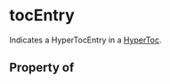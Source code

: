   

# tocEntry

Indicates a <Link href="/HyperTocEntry">HyperTocEntry</Link> in a <a class="localLink" href="/HyperToc">HyperToc</a>.

## Property of



